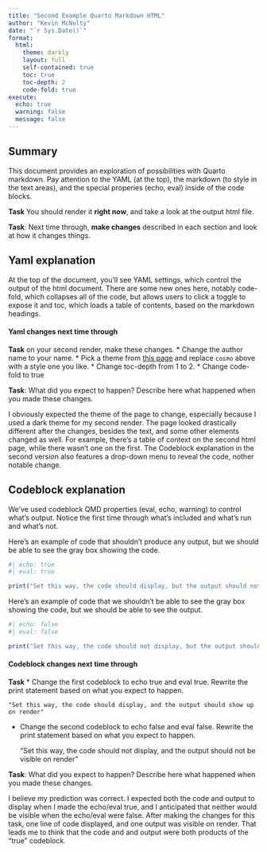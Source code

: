 ```yaml
---
title: "Second Example Quarto Markdown HTML"
author: "Kevin McNulty"
date: "`r Sys.Date()`"
format:
  html:
    theme: darkly
    layout: full
    self-contained: true
    toc: true
    toc-depth: 2
    code-fold: true
execute: 
  echo: true
  warning: false
  message: false
---
```


## Summary

This document provides an exploration of possibilities with Quarto markdown. Pay attention to the YAML (at the top), the markdown (to style in the text areas), and the special properies (echo, eval) inside of the code blocks.

**Task** You should render it **right now**, and take a look at the output html file. 

**Task**: Next time through, **make changes** described in each section and look at how it changes things.


## Yaml explanation

At the top of the document, you'll see YAML settings, which control the output of the html document.  There are some new ones here, notably code-fold, which collapses all of the code, but allows users to click a toggle to expose it and toc, which loads a table of contents, based on the markdown headings.  

#### Yaml changes next time through

**Task** on your second render, make these changes.
* Change the author name to your name.
* Pick a theme from [this page](https://quarto.org/docs/output-formats/html-themes.html) and replace `cosmo` above with a style one you like. 
* Change toc-depth from 1 to 2. 
* Change code-fold to true

**Task**: What did you expect to happen? Describe here what happened when you made these changes. 

I obviously expected the theme of the page to change, especially because I used a dark theme for my second render. The page looked drastically different after the changes, besides the text, and some other elements changed as well. For example, there's a table of context on the second html page, while there wasn't one on the first. The Codeblock explanation in the second version also features a drop-down menu to reveal the code, nother notable change. 

## Codeblock explanation

We've used codeblock QMD properties (eval, echo, warning) to control what's output. Notice the first time through what's included and what's run and what's not.

Here's an example of code that shouldn't produce any output, but we should be able to see the gray box showing the code. 

```r
#| echo: true
#| eval: true

print("Set this way, the code should display, but the output should not show up on render")

```

Here's an example of code that we shouldn't be able to see the gray box showing the code, but we should be able to see the output. 

```r
#| echo: false
#| eval: false

print("Set this way, the code should not display, but the output should be visible on render")

```

#### Codeblock changes next time through

**Task**
* Change the first codeblock to echo true and eval true. Rewrite the print statement based on what you expect to happen.

    "Set this way, the code should display, and the output should show up on render"

* Change the second codeblock to echo false and eval false. Rewrite the print statement based on what you expect to happen.

    "Set this way, the code should not display, and the output should not be visible on render"

**Task**: What did you expect to happen? Describe here what happened when you made these changes. 

I believe my prediction was correct. I expected both the code and output to display when I made the echo/eval true, and I anticipated that neither would be visible when the echo/eval were false. After making the changes for this task, one line of code displayed, and one output was visible on render. That leads me to think that the code and and output were both products of the "true" codeblock.

